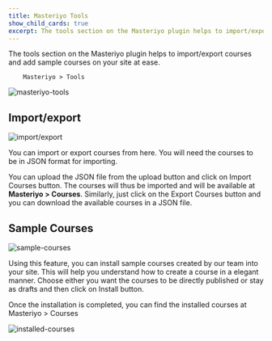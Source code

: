 ```yaml
---
title: Masteriyo Tools
show_child_cards: true
excerpt: The tools section on the Masteriyo plugin helps to import/export courses and add sample courses on your site at ease.
---
```


The tools section on the Masteriyo plugin helps to import/export courses and add sample courses on your site at ease.

        Masteriyo > Tools

![masteriyo-tools](https://github-production-user-asset-6210df.s3.amazonaws.com/75772539/245990772-b4ad69d5-d2b6-4541-930d-75c2983b72ee.png?X-Amz-Algorithm=AWS4-HMAC-SHA256&amp;X-Amz-Credential=AKIAIWNJYAX4CSVEH53A%2F20230802%2Fus-east-1%2Fs3%2Faws4_request&amp;X-Amz-Date=20230802T074544Z&amp;X-Amz-Expires=300&amp;X-Amz-Signature=fa578df584693a2dd72d106df74bacb4f09cba2a71938624e94640126212ff24&amp;X-Amz-SignedHeaders=host&amp;actor_id=24367265&amp;key_id=0&amp;repo_id=465576726)

## Import/export

![import/export](https://github.com/Masteriyo/masteriyo-docs/assets/75772539/7187f4a7-6d03-4861-9819-cea6ec5e17ec)

You can import or export courses from here. You will need the courses to be in JSON format for importing.

You can upload the JSON file from the upload button and click on Import Courses button. The courses will thus be imported and will be available at **Masteriyo > Courses**.
Similarly, just click on the Export Courses button and you can download the available courses in a JSON file.

## Sample Courses

![sample-courses](https://github-production-user-asset-6210df.s3.amazonaws.com/75772539/245990965-7187f4a7-6d03-4861-9819-cea6ec5e17ec.png?X-Amz-Algorithm=AWS4-HMAC-SHA256&amp;X-Amz-Credential=AKIAIWNJYAX4CSVEH53A%2F20230802%2Fus-east-1%2Fs3%2Faws4_request&amp;X-Amz-Date=20230802T074939Z&amp;X-Amz-Expires=300&amp;X-Amz-Signature=285bc33f6ebcb6dd1103bdbd2e52b9b4e4b0ab62f086d4544ccc3d4453339357&amp;X-Amz-SignedHeaders=host&amp;actor_id=24367265&amp;key_id=0&amp;repo_id=465576726)

Using this feature, you can install sample courses created by our team into your site. This will help you understand how to create a course in a elegant manner. Choose either you want the courses to be directly published or stay as drafts and then click on Install button.

Once the installation is completed, you can find the installed courses at Masteriyo > Courses

![installed-courses](https://github-production-user-asset-6210df.s3.amazonaws.com/75772539/245992248-ecb4907e-047a-4b1b-877b-2ad3ab333cfc.png?X-Amz-Algorithm=AWS4-HMAC-SHA256&amp;X-Amz-Credential=AKIAIWNJYAX4CSVEH53A%2F20230802%2Fus-east-1%2Fs3%2Faws4_request&amp;X-Amz-Date=20230802T075117Z&amp;X-Amz-Expires=300&amp;X-Amz-Signature=3e63318639930f5160d56081d403c7143878bd908d223409f19285f556b74ee6&amp;X-Amz-SignedHeaders=host&amp;actor_id=24367265&amp;key_id=0&amp;repo_id=465576726)
 
